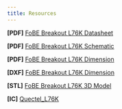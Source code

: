```yaml
---
title: Resources
---
```


**\[PDF\]** [FoBE Breakout L76K Datasheet](/)

**\[PDF\]** [FoBE Breakout L76K Schematic](/)

**\[PDF\]** [FoBE Breakout L76K Dimension](/)

**\[DXF\]** [FoBE Breakout L76K Dimension](/)

**\[STL\]** [FoBE Breakout L76K 3D Model](/)

**\[IC\]** [Quectel_L76K](https://files.waveshare.com/upload/d/db/Quectel_L76K_Hardware_Design_V1.0.pdf)
